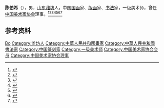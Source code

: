 '''陈伯希'''（{{bd|1922年||2016年|5月30日}}），男，[[山东|山东]][[潍坊|潍坊]]人，中国[[国画|国画]]家、[[版画|版画]]家、[[书法|书法]]家，一级美术师，曾任[[中国美术家协会|中国美术家协会]]理事。<ref>{{Cite book|title=中国当代书画家名人大辞典|author=郭翔主编|publisher=河南美术出版社|year=1993|isbn=|location=郑州|pages=}}</ref><ref>{{Cite book|title=中国当代书法家辞典|author=金通达主编|publisher=浙江人民出版社|year=2001|isbn=|location=杭州|pages=}}</ref><ref>{{Cite book|title=中国当代篆刻家辞典|author=金通达主编|publisher=浙江人民出版社|year=1997|isbn=|location=杭州|pages=}}</ref><ref>{{Cite book|title=中国当代国画家辞典|author=金通达主编|publisher=浙江人民出版社|year=2001|isbn=|location=杭州|pages=}}</ref><ref>{{Cite book|title=中华当代文化名人大辞典|author=张品兴, 殷登祥, 陈有进等主编|publisher=中国广播电视出版社|year=1992|isbn=9787504315137|location=北京|pages=}}</ref><ref>{{Cite book|title=中国当代文化艺术名人大辞典|author=刘波主编|publisher=国际文化出版公司|year=1993|isbn=9787800493898|location=北京|pages=}}</ref><ref>{{Cite book|title=中国当代艺术界名人录|author=中国名人研究院编; 异天, 戈德主编|publisher=社会科学文献出版社|year=1993|isbn=|location=北京|pages=}}</ref>

== 参考资料 ==
{{reflist}}

{{中国人物小作品}}
{{Navboxes 
| title  = 陈伯希在[[中国美术家协会|中国美术家协会]]的职务
| list1  =
{{中国美术家协会第三届理事会}}
{{中国美术家协会第四届理事会}}
}}

{{Authority control}}
{{DEFAULTSORT:Chen陈}}
[[Category:陈姓|Bo]]
[[Category:潍坊人|Category:潍坊人]]
[[Category:中華人民共和國畫家|Category:中華人民共和國畫家]]
[[Category:中華人民共和國書法家|Category:中華人民共和國書法家]]
[[Category:中国篆刻家|Category:中国篆刻家]]
[[Category:一级美术师|Category:一级美术师]]
[[Category:中国美术家协会会员|Category:中国美术家协会会员]]
[[Category:中国美术家协会理事|Category:中国美术家协会理事]]